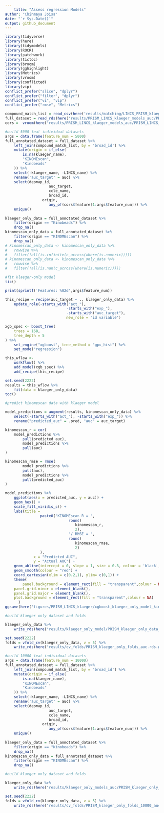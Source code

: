 ```yaml
---
	title: "Assess regression Models"
author: "Chinmaya Joisa"
date: "`r Sys.Date()`"
output: github_document
---
```

	
```r
library(tidyverse)
library(here)
library(tidymodels)
library(ROCR)
library(patchwork)
library(tictoc)
library(broom)
library(gghighlight)
library(Metrics)
library(vroom)
library(conflicted)
library(vip)
conflict_prefer("slice", "dplyr")
conflict_prefer("filter", "dplyr")
conflict_prefer("vi", "vip")
conflict_prefer("rmse", "Metrics")
```

```r
compound_match_list = read_csv(here('results/matching/LINCS_PRISM_klaeger_combined_drug_matches_final.csv'))
full_dataset = read_rds(here('results/PRISM_LINCS_klaeger_models_auc/PRISM_LINCS_klaeger_data_for_ml_auc.rds.gz'))
cors =  vroom(here('results/PRISM_LINCS_klaeger_models_auc/PRISM_LINCS_klaeger_data_feature_correlations_auc.csv'))
```

```r
#build 5000 feat individual datasets 
args = data.frame(feature_num = 5000)
full_annotated_dataset = full_dataset %>% 
	left_join(compound_match_list, by = 'broad_id') %>% 
	mutate(origin = if_else(
		is.na(klaeger_name),
		"KINOMEscan",
		"Kinobeads"
	)) %>% 
	select(-klaeger_name, -LINCS_name) %>% 
	rename('auc_target' = auc) %>% 
	select(depmap_id,
					auc_target,
					ccle_name,
					broad_id,
				 origin,
					any_of(cors$feature[1:args$feature_num])) %>% 
	unique()
	
klaeger_only_data = full_annotated_dataset %>% 
	filter(origin == "Kinobeads") %>% 
	drop_na()
kinomescan_only_data = full_annotated_dataset %>% 
	filter(origin == "KINOMEscan") %>% 
	drop_na()
# kinomescan_only_data <- kinomescan_only_data %>% 
#   rowwise %>% 
#   filter(!all(is.infinite(c_across(where(is.numeric)))))
# kinomescan_only_data <- kinomescan_only_data %>% 
#   rowwise %>% 
#   filter(!all(is.nan(c_across(where(is.numeric)))))
```

```r
#fit klaeger-only model 
tic()

print(sprintf('Features: %02d',args$feature_num))

this_recipe = recipe(auc_target ~ ., klaeger_only_data) %>%
	update_role(-starts_with("act_"),
							-starts_with("exp_"),
							-starts_with("auc_target"),
							new_role = "id variable")

xgb_spec <- boost_tree(
	trees = 168, 
	tree_depth = 5                
) %>% 
	set_engine("xgboost", tree_method = "gpu_hist") %>% 
	set_mode("regression")

this_wflow <-
	workflow() %>%
	add_model(xgb_spec) %>%
	add_recipe(this_recipe) 

set.seed(2222)
results = this_wflow %>% 
	fit(data = klaeger_only_data) 
toc()
```

```r
#predict kinomescan data with klaeger model 

model_predictions = augment(results, kinomescan_only_data) %>% 
	select(-starts_with("act_"), -starts_with("exp_")) %>% 
	rename("predicted_auc" = .pred, "auc" = auc_target)

kinomescan_r = cor(
	model_predictions %>% 
		pull(predicted_auc),
		model_predictions %>% 
		pull(auc)
)

kinomescan_rmse = rmse(	
		model_predictions %>% 
		pull(auc),
		model_predictions %>% 
		pull(predicted_auc)
)

model_predictions %>%
	ggplot(aes(x = predicted_auc, y = auc)) +
	geom_hex() +
	scale_fill_viridis_c() +
	labs(title = 
			 	paste0('KINOMEscan R = ',
			 				 round(
			 				 	kinomescan_r,
			 				 	2),
			 				 '/ RMSE = ',
			 				 round(
			 				 	kinomescan_rmse,
			 				 	2)
			 	), 
			 x = "Predicted AUC",
			 y = "Actual AUC") +
	geom_abline(intercept = 0, slope = 1, size = 0.3, colour = 'black', linetype = 3) +
	geom_smooth(colour = "red") +
	coord_cartesian(xlim = c(0.2,1), ylim= c(0,1)) +
	theme(
		panel.background = element_rect(fill = "transparent",colour = NA),
    panel.grid.minor = element_blank(), 
    panel.grid.major = element_blank(),
    plot.background = element_rect(fill = "transparent",colour = NA)
      )
ggsave(here('figures/PRISM_LINCS_klaeger/xgboost_klaeger_only_model_kinomescan_predictions.png'), height = 7, width = 10)
```

```r
#build klaeger only dataset and folds 

klaeger_only_data %>% 
	write_rds(here('results/klaeger_only_model/PRISM_klaeger_only_data_5000feat_auc.rds.gz'), compress = "gz")

set.seed(2222)
folds = vfold_cv(klaeger_only_data, v = 5) %>% 
	write_rds(here('results/cv_folds/PRISM_klaeger_only_folds_auc.rds.gz'), compress = "gz")
```

```r
#build 10000 feat individual datasets 
args = data.frame(feature_num = 10000)
full_annotated_dataset = full_dataset %>% 
	left_join(compound_match_list, by = 'broad_id') %>% 
	mutate(origin = if_else(
		is.na(klaeger_name),
		"KINOMEscan",
		"Kinobeads"
	)) %>% 
	select(-klaeger_name, -LINCS_name) %>% 
	rename('auc_target' = auc) %>% 
	select(depmap_id,
					auc_target,
					ccle_name,
					broad_id,
				 origin,
					any_of(cors$feature[1:args$feature_num])) %>% 
	unique()
	
klaeger_only_data = full_annotated_dataset %>% 
	filter(origin == "Kinobeads") %>% 
	drop_na()
kinomescan_only_data = full_annotated_dataset %>% 
	filter(origin == "KINOMEscan") %>% 
	drop_na()
```

```r
#build klaeger only dataset and folds 

klaeger_only_data %>% 
	write_rds(here('results/klaeger_only_models_auc/PRISM_klaeger_only_data_10000feat_auc.rds.gz'), compress = "gz")

set.seed(2222)
folds = vfold_cv(klaeger_only_data, v = 5) %>% 
	write_rds(here('results/cv_folds/PRISM_klaeger_only_folds_10000_auc.rds.gz'), compress = "gz")
```